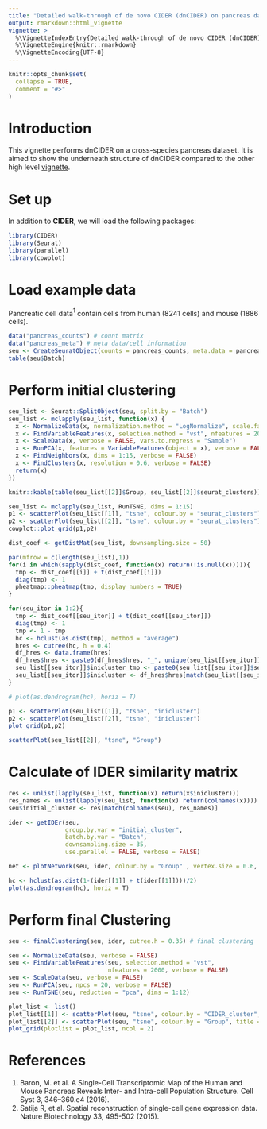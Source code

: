 ```yaml
---
title: "Detailed walk-through of de novo CIDER (dnCIDER) on pancreas data"
output: rmarkdown::html_vignette
vignette: >
  %\VignetteIndexEntry{Detailed walk-through of de novo CIDER (dnCIDER) on pancreas data}
  %\VignetteEngine{knitr::rmarkdown}
  %\VignetteEncoding{UTF-8}
---
```


```r
knitr::opts_chunk$set(
  collapse = TRUE,
  comment = "#>"
)
```


# Introduction

This vignette performs dnCIDER on a cross-species pancreas dataset. It is aimed to show the underneath structure of dnCIDER compared to the other high level [vignette](docs/articles/dnCIDER_highlevel.html).

# Set up

In addition to **CIDER**, we will load the following packages:

```r
library(CIDER)
library(Seurat)
library(parallel)
library(cowplot)
```

# Load example data

Pancreatic cell data$^1$ contain cells from human (8241 cells) and mouse (1886 cells).

```r
data("pancreas_counts") # count matrix
data("pancreas_meta") # meta data/cell information
seu <- CreateSeuratObject(counts = pancreas_counts, meta.data = pancreas_meta)
table(seu$Batch)
```

# Perform initial clustering

```r
seu_list <- Seurat::SplitObject(seu, split.by = "Batch")
seu_list <- mclapply(seu_list, function(x) {
  x <- NormalizeData(x, normalization.method = "LogNormalize", scale.factor = 10000, verbose = FALSE)
  x <- FindVariableFeatures(x, selection.method = "vst", nfeatures = 2000, verbose = FALSE)
  x <- ScaleData(x, verbose = FALSE, vars.to.regress = "Sample")
  x <- RunPCA(x, features = VariableFeatures(object = x), verbose = FALSE)  
  x <- FindNeighbors(x, dims = 1:15, verbose = FALSE)
  x <- FindClusters(x, resolution = 0.6, verbose = FALSE)
  return(x)
})
```

```r
knitr::kable(table(seu_list[[2]]$Group, seu_list[[2]]$seurat_clusters))
```


```r
seu_list <- mclapply(seu_list, RunTSNE, dims = 1:15)
p1 <- scatterPlot(seu_list[[1]], "tsne", colour.by = "seurat_clusters")
p2 <- scatterPlot(seu_list[[2]], "tsne", colour.by = "seurat_clusters")
cowplot::plot_grid(p1,p2)
```

```r
dist_coef <- getDistMat(seu_list, downsampling.size = 50)
```


```r
par(mfrow = c(length(seu_list),1))
for(i in which(sapply(dist_coef, function(x) return(!is.null(x))))){
  tmp <- dist_coef[[i]] + t(dist_coef[[i]])
  diag(tmp) <- 1
  pheatmap::pheatmap(tmp, display_numbers = TRUE)
}
```

```r
for(seu_itor in 1:2){
  tmp <- dist_coef[[seu_itor]] + t(dist_coef[[seu_itor]])
  diag(tmp) <- 1
  tmp <- 1 - tmp
  hc <- hclust(as.dist(tmp), method = "average")
  hres <- cutree(hc, h = 0.4)
  df_hres <- data.frame(hres)
  df_hres$hres <- paste0(df_hres$hres, "_", unique(seu_list[[seu_itor]]$Batch))
  seu_list[[seu_itor]]$inicluster_tmp <- paste0(seu_list[[seu_itor]]$seurat_clusters, "_", seu_list[[seu_itor]]$Batch)
  seu_list[[seu_itor]]$inicluster <- df_hres$hres[match(seu_list[[seu_itor]]$inicluster_tmp,rownames(df_hres))]
}
```


```r
# plot(as.dendrogram(hc), horiz = T)
```

```r
p1 <- scatterPlot(seu_list[[1]], "tsne", "inicluster")
p2 <- scatterPlot(seu_list[[2]], "tsne", "inicluster")
plot_grid(p1,p2)
```

```r
scatterPlot(seu_list[[2]], "tsne", "Group")
```

# Calculate of IDER similarity matrix

```r
res <- unlist(lapply(seu_list, function(x) return(x$inicluster)))
res_names <- unlist(lapply(seu_list, function(x) return(colnames(x))))
seu$initial_cluster <- res[match(colnames(seu), res_names)]

ider <- getIDEr(seu, 
                group.by.var = "initial_cluster",
                batch.by.var = "Batch",
                downsampling.size = 35, 
                use.parallel = FALSE, verbose = FALSE)
```

```r
net <- plotNetwork(seu, ider, colour.by = "Group" , vertex.size = 0.6, weight.factor = 5)

```


```r
hc <- hclust(as.dist(1-(ider[[1]] + t(ider[[1]])))/2)
plot(as.dendrogram(hc), horiz = T)
```

# Perform final Clustering

```r
seu <- finalClustering(seu, ider, cutree.h = 0.35) # final clustering
```


```r
seu <- NormalizeData(seu, verbose = FALSE)
seu <- FindVariableFeatures(seu, selection.method = "vst", 
                            nfeatures = 2000, verbose = FALSE)
seu <- ScaleData(seu, verbose = FALSE)
seu <- RunPCA(seu, npcs = 20, verbose = FALSE)
seu <- RunTSNE(seu, reduction = "pca", dims = 1:12)
```

```r
plot_list <- list()
plot_list[[1]] <- scatterPlot(seu, "tsne", colour.by = "CIDER_cluster", title = "asCIDER clustering results") 
plot_list[[2]] <- scatterPlot(seu, "tsne", colour.by = "Group", title = "Ground truth of cell populations") 
plot_grid(plotlist = plot_list, ncol = 2)
```

# References

1. Baron, M. et al. A Single-Cell Transcriptomic Map of the Human and Mouse Pancreas Reveals Inter- and Intra-cell Population Structure. Cell Syst 3, 346–360.e4 (2016).
2. Satija R, et al. Spatial reconstruction of single-cell gene expression data. Nature Biotechnology 33, 495-502 (2015). 


